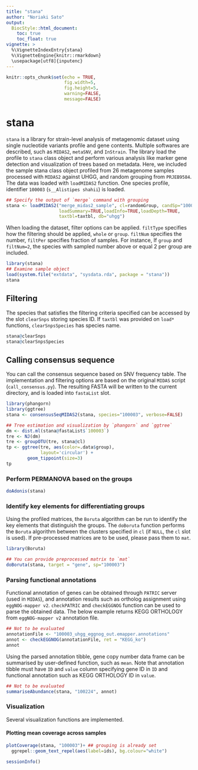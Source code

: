 ```yaml
---
title: "stana"
author: "Noriaki Sato"
output:
  BiocStyle::html_document:
    toc: true
    toc_float: true
vignette: >
  %\VignetteIndexEntry{stana}
  %\VignetteEngine{knitr::rmarkdown}
  \usepackage[utf8]{inputenc}
---
```


```r
knitr::opts_chunk$set(echo = TRUE,
                      fig.width=5,
                      fig.height=5,
                      warning=FALSE,
                      message=FALSE)
```

# stana

`stana` is a library for strain-level analysis of metagenomic dataset using single nucleotide variants profile and gene contents.
Multiple softwares are described, such as `MIDAS2`, `metaSNV`, and `InStrain`.
The library load the profile to `stana` class object and perform various analysis like marker gene detection and visualization of trees based on metadata.
Here, we included the sample stana class object profiled from 26 metagenome samples processed with `MIDAS2` against UHGG, and random grouping from `PRJEB9584`. The data was loaded with `loadMIDAS2` function. One species profile, identifier `100003` (`s__Alistipes shahii`) is loaded.

```r
## Specify the output of `merge` command with grouping
stana <- loadMIDAS2("merge_midas2_sample", cl=randomGroup, candSp="100003",
                    loadSummary=TRUE,loadInfo=TRUE,loadDepth=TRUE,
                    taxtbl=taxtbl, db="uhgg")
```

When loading the dataset, filter options can be applied. `filtType` specifies how the filtering should be applied, `whole` or `group`. `filtNum` specifies the number, `filtPer` specifies fraction of samples. For instance, If `group` and `filtNum=2`, the species with sampled number above or equal 2 per group are included.

```r
library(stana)
## Examine sample object
load(system.file("extdata", "sysdata.rda", package = "stana"))
stana
```

## Filtering

The species that satisfies the filtering criteria specified can be accessed by the slot `clearSnps` storing species ID. If `taxtbl` was provided on `load*` functions, `clearSnpsSpecies` has species name.

```r
stana@clearSnps
stana@clearSnpsSpecies
```

## Calling consensus sequence

You can call the consensus sequence based on SNV frequency table. The implementation and filtering options are based on the original `MIDAS` script (`call_consensus.py`). The resulting FASTA will be written to the current directory, and is loaded into `fastaList` slot.

```r
library(phangorn)
library(ggtree)
stana <- consensusSeqMIDAS2(stana, species="100003", verbose=FALSE)

## Tree estimation and visualization by `phangorn` and `ggtree`
dm <- dist.ml(stana@fastaList$`100003`)
tre <- NJ(dm)
tre <- groupOTU(tre, stana@cl)
tp <- ggtree(tre, aes(color=.data$group),
             layout='circular') +
        geom_tippoint(size=3)
tp
```

### Perform PERMANOVA based on the groups

```r
doAdonis(stana)
```


### Identify key elements for differentiating groups

Using the profiled matrices, the `Boruta` algorithm can be run to identify the key elements that distinguish the groups. The `doBoruta` function performs the `Boruta` algorithm between the clusters specified in `cl` (if `NULL`, the `cl` slot is used). If pre-processed matrices are to be used, please pass them to `mat`.

```r
library(Boruta)

## You can provide preprocessed matrix to `mat`
doBoruta(stana, target = "gene", sp="100003")
```

### Parsing functional annotations

Functional annotation of genes can be obtained through `PATRIC` server (used in `MIDAS`), and annotation results such as ortholog assignment using `eggNOG-mapper v2`. `checkPATRIC` and `checkEGGNOG` function can be used to parse the obtained data. The below example returns KEGG ORTHOLOGY from `eggNOG-mapper v2` annotation file.

```r
## Not to be evaluated
annotationFile <- "100003_uhgg_eggnog_out.emapper.annotations"
annot <- checkEGGNOG(annotationFile, ret = "KEGG_ko")
annot
```

Using the parsed annotation tibble, gene copy number data frame can be summarised by user-defined function, such as `mean`.
Note that annotation tibble must have `ID` and `value` column specifying gene ID in `ID` and functional annotation such as KEGG ORTHOLOGY ID in `value`.

```r
## Not to be evaluated
summariseAbundance(stana, "100224", annot)
```


### Visualization

Several visualization functions are implemented.

#### Plotting mean coverage across samples

```r
plotCoverage(stana, "100003")+ ## grouping is already set
  ggrepel::geom_text_repel(aes(label=ids), bg.colour="white")
```

```r
sessionInfo()
```